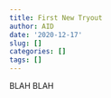 ```yaml
---
title: First New Tryout
author: AID
date: '2020-12-17'
slug: []
categories: []
tags: []
---
```


BLAH BLAH